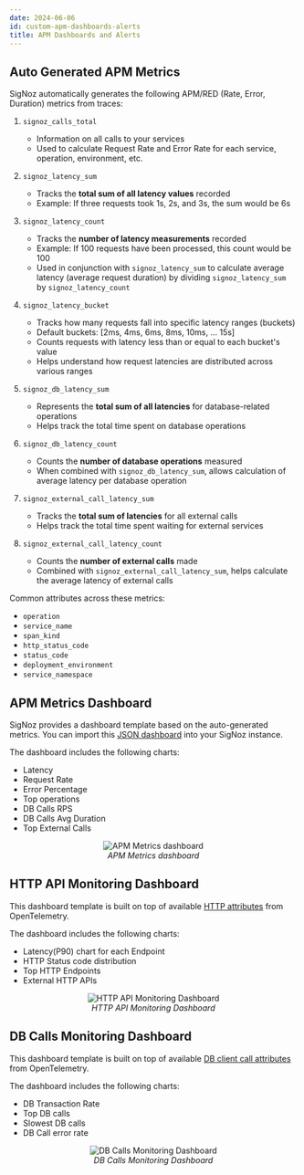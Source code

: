 ```yaml
---
date: 2024-06-06
id: custom-apm-dashboards-alerts
title: APM Dashboards and Alerts
---
```


## Auto Generated APM Metrics

SigNoz automatically generates the following APM/RED (Rate, Error, Duration) metrics from traces:

1. `signoz_calls_total`
   - Information on all calls to your services
   - Used to calculate Request Rate and Error Rate for each service, operation, environment, etc.

2. `signoz_latency_sum`
   - Tracks the **total sum of all latency values** recorded
   - Example: If three requests took 1s, 2s, and 3s, the sum would be 6s

3. `signoz_latency_count`
   - Tracks the **number of latency measurements** recorded
   - Example: If 100 requests have been processed, this count would be 100
   - Used in conjunction with `signoz_latency_sum` to calculate average latency (average request duration) by dividing `signoz_latency_sum` by `signoz_latency_count`

4. `signoz_latency_bucket`
   - Tracks how many requests fall into specific latency ranges (buckets)
   - Default buckets: [2ms, 4ms, 6ms, 8ms, 10ms, ... 15s]
   - Counts requests with latency less than or equal to each bucket's value
   - Helps understand how request latencies are distributed across various ranges

5. `signoz_db_latency_sum`
   - Represents the **total sum of all latencies** for database-related operations
   - Helps track the total time spent on database operations

6. `signoz_db_latency_count`
   - Counts the **number of database operations** measured
   - When combined with `signoz_db_latency_sum`, allows calculation of average latency per database operation

7. `signoz_external_call_latency_sum`
   - Tracks the **total sum of latencies** for all external calls
   - Helps track the total time spent waiting for external services

8. `signoz_external_call_latency_count`
   - Counts the **number of external calls** made
   - Combined with `signoz_external_call_latency_sum`, helps calculate the average latency of external calls

Common attributes across these metrics:
- `operation`
- `service_name`
- `span_kind`
- `http_status_code`
- `status_code`
- `deployment_environment`
- `service_namespace`

## APM Metrics Dashboard

SigNoz provides a dashboard template based on the auto-generated metrics. You can import this [JSON dashboard](https://github.com/SigNoz/dashboards/blob/main/apm/apm-metrics.json) into your SigNoz instance.

The dashboard includes the following charts:
- Latency
- Request Rate
- Error Percentage
- Top operations
- DB Calls RPS
- DB Calls Avg Duration
- Top External Calls

<figure data-zoomable align='center'>
    <img src="/img/docs/dashboards/templates/apm-metrics.png" alt="APM Metrics dashboard"/>
    <figcaption><i> APM Metrics dashboard </i></figcaption>
</figure>

## HTTP API Monitoring Dashboard

This dashboard template is built on top of available [HTTP attributes](https://opentelemetry.io/docs/specs/semconv/attributes-registry/http/) from OpenTelemetry.

The dashboard includes the following charts:
- Latency(P90) chart for each Endpoint
- HTTP Status code distribution
- Top HTTP Endpoints
- External HTTP APIs

<figure data-zoomable align='center'>
    <img src="/img/docs/dashboards/templates/http-api-monitoring.png" alt="HTTP API Monitoring Dashboard"/>
    <figcaption><i> HTTP API Monitoring Dashboard </i></figcaption>
</figure>

## DB Calls Monitoring Dashboard

This dashboard template is built on top of available [DB client call attributes](https://opentelemetry.io/docs/specs/semconv/attributes-registry/db/) from OpenTelemetry.

The dashboard includes the following charts:
- DB Transaction Rate
- Top DB calls
- Slowest DB calls
- DB Call error rate

<figure data-zoomable align='center'>
    <img src="/img/docs/dashboards/templates/db-calls-monitoring.png" alt="DB Calls Monitoring Dashboard"/>
    <figcaption><i> DB Calls Monitoring Dashboard </i></figcaption>
</figure>